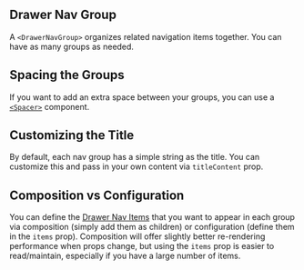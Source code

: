
## Drawer Nav Group

A `<DrawerNavGroup>` organizes related navigation items together. You can have as many groups as needed.

<MultipleDrawerNavGroups />

## Spacing the Groups

If you want to add an extra space between your groups, you can use a [`<Spacer>`](/components/spacer/api-docs) component.

<SpacingNavGroups />

## Customizing the Title

By default, each nav group has a simple string as the title. You can customize this and pass in your own content via `titleContent` prop.

<CustomNavGroupTitleContent />

## Composition vs Configuration

You can define the [Drawer Nav Items](/components/drawer/drawer-nav-item/api-docs) that you want to appear in each group via composition (simply add them as children) or configuration (define them in the `items` prop). Composition will offer slightly better re-rendering performance when props change, but using the `items` prop is easier to read/maintain, especially if you have a large number of items.
